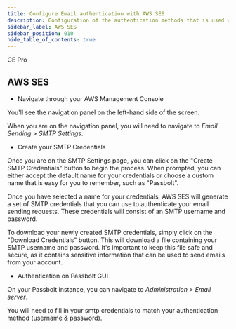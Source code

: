 ```yaml
---
title: Configure Email authentication with AWS SES
description: Configuration of the authentication methods that is used with SMTP for AWS SES
sidebar_label: AWS SES
sidebar_position: 010
hide_table_of_contents: true
---
```


<div style={{display: "flex", gap: "1rem"}}>
  <Chips link="https://www.passbolt.com/ce/docker" isUnderMainTitle={true}>CE</Chips>
  <Chips link="https://www.passbolt.com/pricing/pro" isUnderMainTitle={true}>Pro</Chips>
</div>

<EmailServerConfigurationIntroduction/>

## AWS SES

- Navigate through your AWS Management Console

You'll see the navigation panel on the left-hand side of the screen.

When you are on the navigation panel, you will need to navigate to *Email Sending > SMTP Settings*.

- Create your SMTP Credentials

Once you are on the SMTP Settings page, you can click on the "Create SMTP Credentials" button to begin the process. When prompted, you can either accept the default name for your credentials or choose a custom name that is easy for you to remember, such as "Passbolt".

Once you have selected a name for your credentials, AWS SES will generate a set of SMTP credentials that you can use to authenticate your email sending requests. These credentials will consist of an SMTP username and password.

To download your newly created SMTP credentials, simply click on the "Download Credentials" button. This will download a file containing your SMTP username and password. It's important to keep this file safe and secure, as it contains sensitive information that can be used to send emails from your account.

- Authentication on Passbolt GUI

On your Passbolt instance, you can navigate to *Administration > Email server*.

You will need to fill in your smtp credentials to match your authentication method (username & password).

<TestYourEmailConfiguration/>

